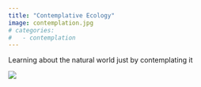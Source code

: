 ```yaml
---
title: "Contemplative Ecology"
image: contemplation.jpg
# categories: 
#   - contemplation
---
```


Learning about the natural world just by contemplating it

![](contemplation.jpg)
